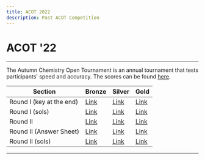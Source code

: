 ```yaml
---
title: ACOT 2022
description: Past ACOT Competition
---
```


# ACOT '22

---

The Autumn Chemistry Open Tournament is an annual tournament that tests participants' speed and accuracy.
The scores can be found [here](https://docs.google.com/spreadsheets/d/1SeQG1xk7kGgtMZUsjRNa_VQaknRWltgGoxjqX68AZCc/edit?usp=sharing").

| Section                  | Bronze                                                                                     | Silver                                                                                     | Gold                                                                                       |
| ------------------------ | ------------------------------------------------------------------------------------------ | ------------------------------------------------------------------------------------------ | ------------------------------------------------------------------------------------------ |
| Round I (key at the end) | [Link](https://drive.google.com/file/d/1A1oQellvH1RljYdO8prkqytyiM2f8cmo/view?usp=sharing) | [Link](https://drive.google.com/file/d/1MC8PZJc8BvyrOFith1pZn3_kkFbRzd3f/view?usp=sharing) | [Link](https://drive.google.com/file/d/1MxJrbKksWKdckOfyJPPas2g8Dt8N0DHl/view?usp=sharing) |
| Round I (sols)           | [Link](https://drive.google.com/file/d/1-Xbdm5UywErKOBTC65A4tPIpJdOhhCSB/view?usp=sharing) | [Link](https://drive.google.com/file/d/1SlzRRQ2Hyf4S_tmZBijoVmqEXPE79u3l/view?usp=sharing) | [Link](https://drive.google.com/file/d/1U-Ms8qPwRS5R9l3Zi4K4PlEhrKX3O0sz/view?usp=sharing) |
| Round II                 | [Link](https://drive.google.com/file/d/1qciBl1EwgC4mXIcu6jBBfUYNfLnT_liT/view?usp=sharing) | [Link](https://drive.google.com/file/d/1olYQlabrOZO26ZS_EBDKSNCNHR4nSUlr/view?usp=sharing) | [Link](https://drive.google.com/file/d/1VX50AFqszsh11HjB8qe68QybI2iXHAmq/view?usp=sharing) |
| Round II (Answer Sheet)  | [Link](https://drive.google.com/file/d/1aZfaCrEZ5WRulgCjKmmFn_PB2t1BW3HB/view?usp=sharing) | [Link](https://drive.google.com/file/d/1JI50O-IGZOsxVku2NMlqyHPrAid5tQRd/view?usp=sharing) | [Link](https://drive.google.com/file/d/1AA0IJCFutsU9Go2TPyqRrJLWx3lmNpHo/view?usp=sharing) |
| Round II (sols)          | [Link](https://drive.google.com/file/d/1Aepr3LBjoO2hB8x0kGa-mS9U31KneiZU/view?usp=sharing) | [Link](https://drive.google.com/file/d/1NwQ6VcrqosZQl1hGBZOuR3o6o5rtDoXq/view?usp=sharing) | [Link](https://drive.google.com/file/d/1ZUrR4k_2bX2grR1AbnIl_8IH8pKXY7rQ/view?usp=sharing) |

---

<Youtube title="Award Ceremony" youtubeId="AOaMnqZqzrM" />
